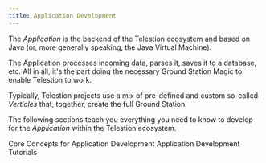 ```yaml
---
title: Application Development
---
```




<ApplicationDeprecationWarning />


The _Application_ is the backend of the Telestion ecosystem and based on Java
(or, more generally speaking, the Java Virtual Machine).

The Application processes incoming data, parses it, saves it to a database, etc.
All in all, it's the part doing the necessary Ground Station Magic to enable
Telestion to work.

Typically, Telestion projects use a mix of pre-defined and custom so-called
_Verticles_ that, together, create the full Ground Station.

The following sections teach you everything you need to know to develop for the
_Application_ within the Telestion ecosystem.

<Grid>
	<Reference to="/application/concepts/">
		Core Concepts for Application Development
	</Reference>
	<Reference to="/application/tutorials/">
		Application Development Tutorials
	</Reference>
</Grid>
